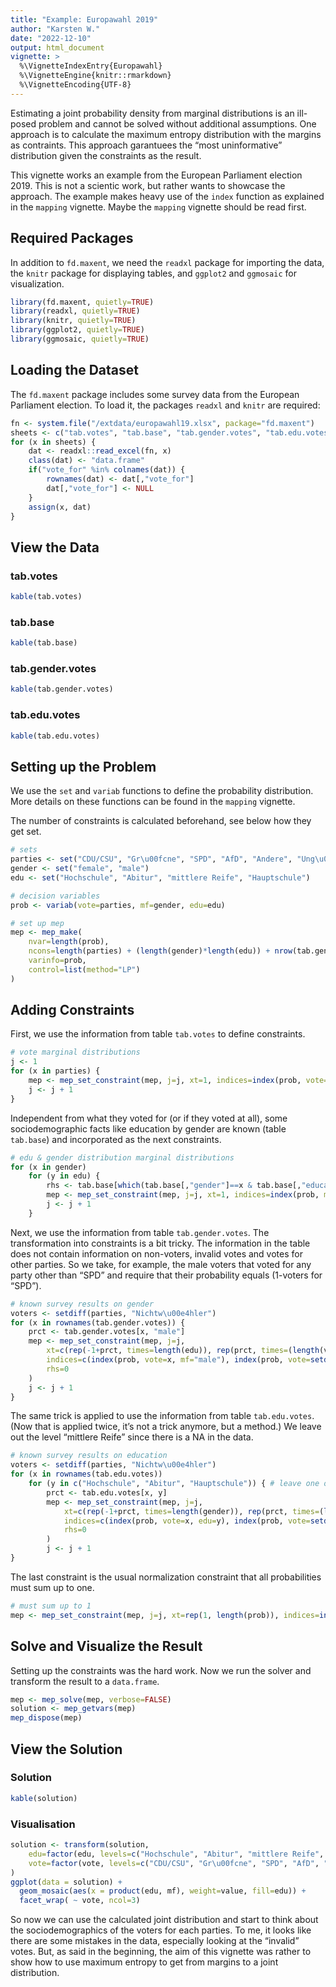 ```yaml
---
title: "Example: Europawahl 2019"
author: "Karsten W."
date: "2022-12-10"
output: html_document
vignette: >
  %\VignetteIndexEntry{Europawahl}
  %\VignetteEngine{knitr::rmarkdown}
  %\VignetteEncoding{UTF-8}
---
```


Estimating a joint probability density from marginal distributions is an ill-posed problem and cannot be solved without additional assumptions. One approach is to calculate the maximum entropy distribution with the margins as contraints. This approach garantuees the "most uninformative" distribution given the constraints as the result. 

This vignette works an example from the European Parliament election 2019. This is not a scientic work, but rather wants to showcase the approach. The example makes heavy use of the `index` function as explained in the `mapping` vignette. Maybe the `mapping` vignette should be read first.

## Required Packages

In addition to `fd.maxent`, we need the `readxl` package for importing the data, the `knitr` package for displaying tables, and `ggplot2` and `ggmosaic` for visualization. 

```r
library(fd.maxent, quietly=TRUE)
library(readxl, quietly=TRUE)
library(knitr, quietly=TRUE)
library(ggplot2, quietly=TRUE)
library(ggmosaic, quietly=TRUE)
```

## Loading the Dataset

The `fd.maxent` package includes some survey data from the European Parliament election. To load it, the packages `readxl` and `knitr` are required:

```r
fn <- system.file("/extdata/europawahl19.xlsx", package="fd.maxent")
sheets <- c("tab.votes", "tab.base", "tab.gender.votes", "tab.edu.votes")
for (x in sheets) {
	dat <- readxl::read_excel(fn, x)
	class(dat) <- "data.frame"
	if("vote_for" %in% colnames(dat)) {
		rownames(dat) <- dat[,"vote_for"]
		dat[,"vote_for"] <- NULL
	}
	assign(x, dat)
}
```

## View the Data {.tabset}

### tab.votes

```r
kable(tab.votes)
```

### tab.base

```r
kable(tab.base)
```

### tab.gender.votes

```r
kable(tab.gender.votes)
```

### tab.edu.votes

```r
kable(tab.edu.votes)
```

## Setting up the Problem

We use the `set` and `variab` functions to define the probability distribution. More details on these functions can be found in the `mapping` vignette.

The number of constraints is calculated beforehand, see below how they get set.

```r
# sets
parties <- set("CDU/CSU", "Gr\u00fcne", "SPD", "AfD", "Andere", "Ung\u00fcltig", "Nichtw\u00e4hler")
gender <- set("female", "male")
edu <- set("Hochschule", "Abitur", "mittlere Reife", "Hauptschule")

# decision variables
prob <- variab(vote=parties, mf=gender, edu=edu)

# set up mep
mep <- mep_make(
	nvar=length(prob), 
	ncons=length(parties) + (length(gender)*length(edu)) + nrow(tab.gender.votes) + 3*nrow(tab.edu.votes) + 1, 
	varinfo=prob,
	control=list(method="LP")
)
```

## Adding Constraints

First, we use the information from table `tab.votes` to define constraints.

```r
# vote marginal distributions
j <- 1
for (x in parties) {
	mep <- mep_set_constraint(mep, j=j, xt=1, indices=index(prob, vote=x), rhs=tab.votes[x, "share"])
	j <- j + 1
}
```

Independent from what they voted for (or if they voted at all), some sociodemographic facts like education by gender are known (table `tab.base`) and incorporated as the next constraints.

```r
# edu & gender distribution marginal distributions
for (x in gender)
	for (y in edu) {
		rhs <- tab.base[which(tab.base[,"gender"]==x & tab.base[,"education"]==y),"share"]
		mep <- mep_set_constraint(mep, j=j, xt=1, indices=index(prob, mf=x, edu=y), rhs=rhs)
		j <- j + 1
	}
```

Next, we use the information from table `tab.gender.votes`. The transformation into constraints is a bit tricky. The information in the table does not contain information on non-voters, invalid votes and votes for other parties. So we take, for example, the male voters that voted for any party other than "SPD" and require that their probability equals (1-voters for "SPD").

```r
# known survey results on gender
voters <- setdiff(parties, "Nichtw\u00e4hler")
for (x in rownames(tab.gender.votes)) {
	prct <- tab.gender.votes[x, "male"] 
	mep <- mep_set_constraint(mep, j=j, 
		xt=c(rep(-1+prct, times=length(edu)), rep(prct, times=(length(voters)-1)*length(edu))), 
		indices=c(index(prob, vote=x, mf="male"), index(prob, vote=setdiff(voters,x), mf="male")), 
		rhs=0
	)
	j <- j + 1
}
```

The same trick is applied to use the information from table `tab.edu.votes`. (Now that is applied twice, it's not a trick anymore, but a method.) We leave out the level "mittlere Reife" since there is a NA in the data.

```r
# known survey results on education
voters <- setdiff(parties, "Nichtw\u00e4hler")
for (x in rownames(tab.edu.votes)) 
	for (y in c("Hochschule", "Abitur", "Hauptschule")) { # leave one out "mittlere Reife"
		prct <- tab.edu.votes[x, y] 
		mep <- mep_set_constraint(mep, j=j, 
			xt=c(rep(-1+prct, times=length(gender)), rep(prct, times=(length(voters)-1)*length(gender))), 
			indices=c(index(prob, vote=x, edu=y), index(prob, vote=setdiff(voters,x), edu=y)), 
			rhs=0
		)
		j <- j + 1
}
```

The last constraint is the usual normalization constraint that all probabilities must sum up to one.

```r
# must sum up to 1
mep <- mep_set_constraint(mep, j=j, xt=rep(1, length(prob)), indices=index(prob), rhs=1)
```

## Solve and Visualize the Result

Setting up the constraints was the hard work. Now we run the solver and transform the result to a `data.frame`.

```r
mep <- mep_solve(mep, verbose=FALSE)
solution <- mep_getvars(mep)
mep_dispose(mep)
```

## View the Solution {.tabset}

### Solution

```r
kable(solution)
```

### Visualisation

```r
solution <- transform(solution, 
	edu=factor(edu, levels=c("Hochschule", "Abitur", "mittlere Reife", "Hauptschule")),
	vote=factor(vote, levels=c("CDU/CSU", "Gr\u00fcne", "SPD", "AfD", "Andere", "Ung\u00fcltig", "Nichtw\u00e4hler"))
)
ggplot(data = solution) +
  geom_mosaic(aes(x = product(edu, mf), weight=value, fill=edu)) +
  facet_wrap( ~ vote, ncol=3)
```

So now we can use the calculated joint distribution and start to think about the sociodemographics of the voters for each parties. To me, it looks like there are some mistakes in the data, especially looking at the "invalid" votes. But, as said in the beginning, the aim of this vignette was rather to show how to use maximum entropy to get from margins to a joint distribution.


